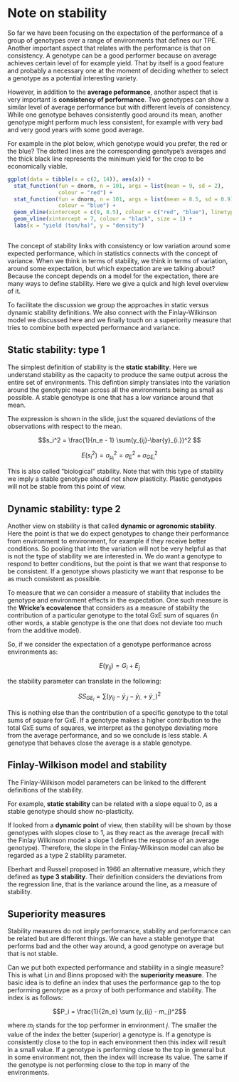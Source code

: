 # Note on stability

So far we have been focusing on the expectation of the performance of a group of genotypes over a range of environments that defines our TPE. Another important aspect that relates with the performance is that on consistency. A genotype can be a good performer because on average achieves certain level of for example yield. That by itself is a good feature and probably a necessary one at the moment of deciding whether to select a genotype as a potential interesting variety. 

However, in addition to the **average peformance**, another aspect that is very important is **consistency of performance**. Two genotypes can show a similar level of average performance but with different levels of consistency. While one genotype behaves consistently good around its mean, another genotype might perform much less consistent, for example with very bad and very good years with some good average. 

For example in the plot below, which genotype would you prefer, the red or the blue? The dotted lines are the corresponding genotype's averages and the thick black line represents the minimum yield for the crop to be economically viable.


```{r, echo=FALSE}
ggplot(data = tibble(x = c(2, 14)), aes(x)) +
  stat_function(fun = dnorm, n = 101, args = list(mean = 9, sd = 2),
                colour = "red") +
  stat_function(fun = dnorm, n = 101, args = list(mean = 8.5, sd = 0.9),
                colour = "blue") +
  geom_vline(xintercept = c(9, 8.5), colour = c("red", "blue"), linetype = "dashed") +
  geom_vline(xintercept = 7, colour = "black", size = 1) +
  labs(x = "yield (ton/ha)", y = "density")
  
```

The concept of stability links with consistency or low variation around some expected performance, which in statistics connects with the concept of variance. When we think in terms of stability, we think in terms of variation, around some expectation, but which expectation are we talking about? Because the concept depends on a model for the expectation, there are many ways to define stability. Here we give a quick and high level overview of it.

To facilitate the discussion we group the approaches in static versus dynamic stability definitions. We also connect with the Finlay-Wilkinson model we discussed here and we finally touch on a superiority measure that tries to combine both expected performance and variance.


## Static stability: type 1

The simplest definition of stability is the **static stability**. Here we understand stability as the capacity to produce the same output across the entire set of environments. This defintion simply translates into the variation around the genotypic mean across all the environments being as small as possible. A stable genotype is one that has a low variance around that mean.

The expression is shown in the slide, just the squared deviations of the observations with respect to the mean.

$$s_i^2 = \frac{1}{n_e - 1} \sum(y_{ij}-\bar{y}_{i.})^2 $$

$$E(s_i^2) = \sigma^2_{\mu_i} = \sigma^2_E + \sigma^2_{GE_i}$$


This is also called “biological” stability. Note that with this type of stability we imply a stable genotype should not show plasticity. Plastic genotypes will not be stable from this point of view.



## Dynamic stability: type 2

Another view on stability is that called **dynamic or agronomic stability**. Here the point is that we do expect genotypes to change their performance from environment to environment, for example if they receive better conditions. So pooling that into the variation will not be very helpful as that is not the type of stability we are interested in. We do want a genotype to respond to better conditions, but the point is that we want that response to be consistent. If a genotype shows plasticity we want that response to be as much consistent as possible. 

To measure that we can consider a measure of stability that includes the genotype and environment effects in the expectation. One such measure is the **Wricke’s ecovalence** that considers as a measure of stability the contribution of a particular genotype to the total GxE sum of squares (in other words, a stable genotype is the one that does not deviate too much from the additive model). 

So, if we consider the expectation of a genotype performance across environments as:

$$E(y_{ij}) = G_i + E_j$$

the stability parameter can translate in the following:

$$SS_{GE_i} = \sum (y_{ij} - \bar{y}_{.j} - \bar{y}_{i.} + \bar{y}_{..})^2$$

This is nothing else than the contribution of a specific genotype to the total sums of square for GxE. If a genotype makes a higher contribution to the total GxE sums of squares, we interpret as the genotype deviating more from the average performance, and so we conclude is less stable. A genotype that behaves close the average is a stable genotype.

## Finlay-Wilkison model and stability

The Finlay-Wilkison model parameters can be linked to the different definitions of the stability. 

For example, **static stability** can be related with a slope equal to 0, as a stable genotype should show no-plasticity.

If looked from a **dynamic point** of view, then stability will be shown by those genotypes with slopes close to 1, as they react as the average (recall with the Finlay Wilkinson model a slope 1 defines the response of an average genotype). Therefore, the slope in the Finlay-Wilkinson model can also be regarded as a type 2 stability parameter.

Eberhart and Russell proposed in 1966 an alternative measure, which they defined as **type 3 stability**. Their definition considers the deviations from the regression line, that is the variance around the line, as a measure of stability.

## Superiority measures

Stability measures do not imply performance, stability and performance can be related but are different things. We can have a stable genotype that performs bad and the other way around, a good genotype on average but that is not stable.

Can we put both expected performance and stability in a single measure? This is what Lin and Binns proposed with the **superiority measure**. The basic idea is to define an index that uses the performance gap to the top performing genotype as a proxy of both performance and stability. The index is as follows:

$$P_i = \frac{1}{2n_e} \sum (y_{ij} - m_j)^2$$

where $m_j$ stands for the top performer in environment $j$. The smaller the value of the index the better (superior) a genotype is. If a genotype is consistently close to the top in each environment then this index will result in a small value. If a genotype is performing close to the top in general but in some environment not, then the index will increase its value. The same if the genotype is not performing close to the top in many of the environments.